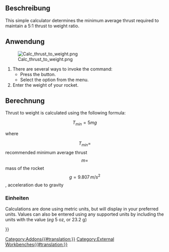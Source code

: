 <languages/>

{{Docnav/de
|[[Rocket_Parachute_Size_Calculator/de|FalschirmGrößenRechner]]
|[[Rocket_Vent_Hole_Size_Calculator/de| EntlüftungsöffnungenGrößenRechner]]
|[[Rocket_Workbench/de|Arbeitsbereich Rocket]]
|IconL=Rocket_Calculator.svg
|IconR=Rocket_Calculator.svg
|IconC=RocketWorkbench.svg
}}

{{GuiCommand/de
|Name=Rocket Thrust To Weight Calculator
|Name/de=SchubZuGewichtRechner
|Icon=Rocket_Calculator.svg
|MenuLocation=Rakete → Rechner → Schub-zu-Gewicht-Rechner
|Workbenches=[[Rocket_Workbench/|Arbeitsbereich Rocket]]
|Version=0.19
}}

<span id="Description"></span>
==Beschreibung==

This simple calculator determines the minimum average thrust required to maintain a 5:1 thrust to weight ratio.

<span id="Usage"></span>
==Anwendung==

[[File:Calc_thrust_to_weight.png]]

# There are several ways to invoke the command: 
#* Press the {{Button|[[Image:Rocket_Calculator.svg|16px]] [[Rocket_Thrust_To_Weight_Calculator|Thrust To Weight Calculator]]}} button.
#* Select the {{MenuCommand|Rocket → Calculators → [[Image:Rocket_Calculator.svg|16px]] Thrust To Weight Calculator}} option from the menu.
# Enter the weight of your rocket.

<span id="Calculation"></span>
==Berechnung==

Thrust to weight is calculated using the following formula:

::<math>T_{min} = 5mg</math>

where

::<math>T_{min} = </math> recommended minimum average thrust<br>
::<math>m = </math> mass of the rocket<br>
::<math>g = 9.807\, m/s^2</math>, acceleration due to gravity<br>

<span id="Units"></span>
===Einheiten===

Calculations are done using metric units, but will display in your preferred units. Values can also be entered using any supported units by including the units with the value (''eg'' 5 oz, or 23.2 g)


{{Docnav/de
|[[Rocket_Parachute_Size_Calculator/de|FalschirmGrößenRechner]]
|[[Rocket_Vent_Hole_Size_Calculator/de| EntlüftungsöffnungenGrößenRechner]]
|[[Rocket_Workbench/de|Arbeitsbereich Rocket]]
|IconL=Rocket_Calculator.svg
|IconR=Rocket_Calculator.svg
|IconC=RocketWorkbench.svg
}}

{{Userdocnavi{{#translation:}}}}
[[Category:Addons{{#translation:}}]]
[[Category:External Workbenches{{#translation:}}]]